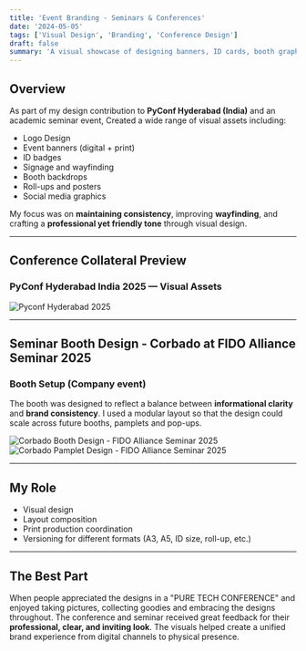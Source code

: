 ```yaml
---
title: 'Event Branding - Seminars & Conferences'
date: '2024-05-05'
tags: ['Visual Design', 'Branding', 'Conference Design']
draft: false
summary: 'A visual showcase of designing banners, ID cards, booth graphics, and digital assets for PyCon and a university seminar.'
---
```


## Overview

As part of my design contribution to **PyConf Hyderabad (India)** and an academic seminar event, Created a wide range of visual assets including:

- Logo Design
- Event banners (digital + print)
- ID badges
- Signage and wayfinding
- Booth backdrops
- Roll-ups and posters
- Social media graphics

My focus was on **maintaining consistency**, improving **wayfinding**, and crafting a **professional yet friendly tone** through visual design.

---

## Conference Collateral Preview

### PyConf Hyderabad India 2025 — Visual Assets

![Pyconf Hyderabad 2025](/static/images/pyconf-main.png)

---

## Seminar Booth Design - Corbado at FIDO Alliance Seminar 2025

### Booth Setup (Company event)

The booth was designed to reflect a balance between **informational clarity** and **brand consistency**. I used a modular layout so that the design could scale across future booths, pamplets and pop-ups.

<div style={{ display: 'flex', flexWrap: 'wrap', gap: '1rem', alignItems: 'center' }}>
  <div style={{ flex: '1 1 500px' }}>
    <img
    src="/static/images/corbado-booth-design.jpeg"
    alt="Corbado Booth Design - FIDO Alliance Seminar 2025"
    style={{ width: '100%', height: 'auto', borderRadius: '8px', margin: '0rem' }}
  />
  </div>

<div style={{ flex: '1 1 500px' }}>
  <img
    src="/static/images/corbado-pamplets.jpeg"
    alt="Corbado Pamplet Design - FIDO Alliance Seminar 2025"
    style={{ width: '100%', height: 'auto', borderRadius: '8px', margin: '0rem' }}
  />
</div>
</div>

---

## My Role

- Visual design
- Layout composition
- Print production coordination
- Versioning for different formats (A3, A5, ID size, roll-up, etc.)

---

## The Best Part

When people appreciated the designs in a "PURE TECH CONFERENCE" and enjoyed taking pictures, collecting goodies and embracing the designs throughout. The conference and seminar received great feedback for their **professional, clear, and inviting look**. The visuals helped create a unified brand experience from digital channels to physical presence.
